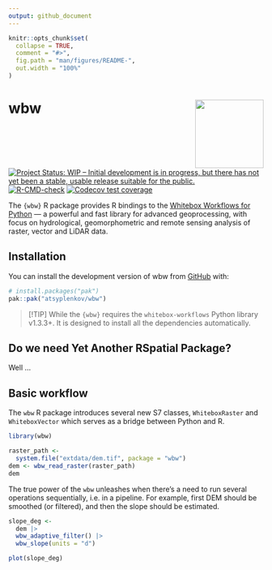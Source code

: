 ```yaml
---
output: github_document
---
```


<!-- README.md is generated from README.Rmd. Please edit that file -->

```r
knitr::opts_chunk$set(
  collapse = TRUE,
  comment = "#>",
  fig.path = "man/figures/README-",
  out.width = "100%"
)
```

# wbw <img src="man/figures/logo.png" align="right" height="135" alt="" />

<!-- badges: start -->
[![Project Status: WIP – Initial development is in progress, but there has not yet been a stable, usable release suitable for the public.](https://www.repostatus.org/badges/latest/wip.svg)](https://www.repostatus.org/#wip)
[![R-CMD-check](https://github.com/atsyplenkov/wbw/actions/workflows/R-CMD-check.yaml/badge.svg)](https://github.com/atsyplenkov/wbw/actions/workflows/R-CMD-check.yaml)
[![Codecov test coverage](https://codecov.io/gh/atsyplenkov/wbw/graph/badge.svg)](https://app.codecov.io/gh/atsyplenkov/wbw)
<!-- badges: end -->

The `{wbw}` R package provides R bindings to the [Whitebox Workflows for Python](https://www.whiteboxgeo.com/manual/wbw-user-manual/book/preface.html) — a
powerful and fast library for advanced geoprocessing, with focus on
hydrological, geomorphometric and remote sensing analysis of raster, vector and
LiDAR data.

## Installation

You can install the development version of wbw from [GitHub](https://github.com/) with:

``` r
# install.packages("pak")
pak::pak("atsyplenkov/wbw")
```

> [!TIP] 
> While the `{wbw}` requires the `whitebox-workflows` Python library v1.3.3+. It is designed to install all the dependencies automatically.


## Do we need Yet Another RSpatial Package?
Well …


## Basic workflow

The `wbw` R package introduces several new S7 classes, `WhiteboxRaster` and `WhiteboxVector`
which serves as a bridge between Python and R. 

```r
library(wbw)

raster_path <- 
  system.file("extdata/dem.tif", package = "wbw")
dem <- wbw_read_raster(raster_path)
dem
```

The true power of the `wbw` unleashes when there's a need to run several operations sequentially, i.e. in a pipeline. For example, first DEM should be smoothed (or filtered), and then the slope should be estimated. 

```r
slope_deg <-
  dem |>
  wbw_adaptive_filter() |> 
  wbw_slope(units = "d")

plot(slope_deg)
```
